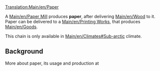 [[Translation:Main/en/Paper]]{{en/-}}
{{en/Cargo|name=Paper
|image=Paper.png
|produced=[[Main/en/Paper Mill]]
|accepted=[[Main/en/Printing Works]]
}}


A [[Main/en/Paper Mill]] produces '''paper''', after delivering [[Main/en/Wood]] to it. Paper can be delivered to a [[Main/en/Printing Works]], that produces [[Main/en/Goods]].

This chain is only available in [[Main/en/Climates#Sub-arctic]] climate.


==Background==

More about paper, its usage and production at [http://www.wikipedia.org/wiki/Paper ]